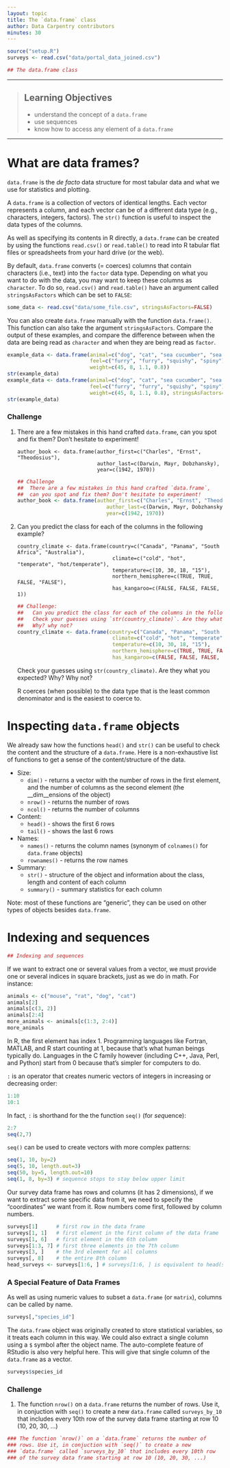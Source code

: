 ```yaml
---
layout: topic
title: The `data.frame` class
author: Data Carpentry contributors
minutes: 30
---
```


```r
source("setup.R")
surveys <- read.csv("data/portal_data_joined.csv")
```

```r
## The data.frame class
```

------------

> ## Learning Objectives
>
> * understand the concept of a `data.frame`
> * use sequences
> * know how to access any element of a `data.frame`

------------

# What are data frames?

`data.frame` is the _de facto_ data structure for most tabular data and what we
use for statistics and plotting.

A `data.frame` is a collection of vectors of identical lengths. Each vector
represents a column, and each vector can be of a different data type (e.g.,
characters, integers, factors). The `str()` function is useful to inspect the
data types of the columns.

As well as specifying its contents in R directly, a `data.frame` can be created by using the functions `read.csv()` or `read.table()` to read into R tabular flat files or spreadsheets from your hard drive (or the web).

By default, `data.frame` converts (= coerces) columns that contain characters
(i.e., text) into the `factor` data type. Depending on what you want to do with
the data, you may want to keep these columns as `character`. To do so,
`read.csv()` and `read.table()` have an argument called `stringsAsFactors` which
can be set to `FALSE`:

```r
some_data <- read.csv("data/some_file.csv", stringsAsFactors=FALSE)
```

<!--- talk about colClasses argument?, row names?  --->

You can also create `data.frame` manually with the function `data.frame()`. This
function can also take the argument `stringsAsFactors`. Compare the output of
these examples, and compare the difference between when the data are being read
as `character` and when they are being read as `factor`.

```r
example_data <- data.frame(animal=c("dog", "cat", "sea cucumber", "sea urchin"),
                           feel=c("furry", "furry", "squishy", "spiny"),
                           weight=c(45, 8, 1.1, 0.8))
str(example_data)
example_data <- data.frame(animal=c("dog", "cat", "sea cucumber", "sea urchin"),
                           feel=c("furry", "furry", "squishy", "spiny"),
                           weight=c(45, 8, 1.1, 0.8), stringsAsFactors=FALSE)
str(example_data)
```

### Challenge

1. There are a few mistakes in this hand crafted `data.frame`, can you spot and
fix them? Don't hesitate to experiment!

    ```
    author_book <- data.frame(author_first=c("Charles", "Ernst", "Theodosius"),
                              author_last=c(Darwin, Mayr, Dobzhansky),
                              year=c(1942, 1970))
    ```

   ```r
   ## Challenge
   ##  There are a few mistakes in this hand crafted `data.frame`,
   ##  can you spot and fix them? Don't hesitate to experiment!
   author_book <- data.frame(author_first=c("Charles", "Ernst", "Theodosius"),
                                author_last=c(Darwin, Mayr, Dobzhansky),
                                year=c(1942, 1970))
   ```

1. Can you predict the class for each of the columns in the following example?

    ```
    country_climate <- data.frame(country=c("Canada", "Panama", "South Africa", "Australia"),
                                   climate=c("cold", "hot", "temperate", "hot/temperate"),
                                   temperature=c(10, 30, 18, "15"),
                                   northern_hemisphere=c(TRUE, TRUE, FALSE, "FALSE"),
                                   has_kangaroo=c(FALSE, FALSE, FALSE, 1))
    ```


   ```r
   ## Challenge:
   ##   Can you predict the class for each of the columns in the following example?
   ##   Check your guesses using `str(country_climate)`. Are they what you expected?
   ##   Why? why not?
   country_climate <- data.frame(country=c("Canada", "Panama", "South Africa", "Australia"),
                                  climate=c("cold", "hot", "temperate", "hot/temperate"),
                                  temperature=c(10, 30, 18, "15"),
                                  northern_hemisphere=c(TRUE, TRUE, FALSE, "FALSE"),
                                  has_kangaroo=c(FALSE, FALSE, FALSE, 1))
   ```

     Check your guesses using `str(country_climate)`. Are they what you expected?
     Why? Why not? 

     R coerces (when possible) to the data type that is the least common
     denominator and is the easiest to coerce to.


# Inspecting `data.frame` objects

We already saw how the functions `head()` and `str()` can be useful to check the
content and the structure of a `data.frame`. Here is a non-exhaustive list of
functions to get a sense of the content/structure of the data.

* Size:
    * `dim()` - returns a vector with the number of rows in the first element, and
	  the number of columns as the second element (the __dim__ensions of the object)
    * `nrow()` - returns the number of rows
    * `ncol()` - returns the number of columns
* Content:
    * `head()` - shows the first 6 rows
    * `tail()` - shows the last 6 rows
* Names:
    * `names()` - returns the column names (synonym of `colnames()` for `data.frame`
	objects)
   * `rownames()` - returns the row names
* Summary:
   * `str()` - structure of the object and information about the class, length and
	content of  each column
   * `summary()` - summary statistics for each column

Note: most of these functions are "generic", they can be used on other types of
objects besides `data.frame`.

# Indexing and sequences

```r

## Indexing and sequences

```

If we want to extract one or several values from a vector, we must provide one
or several indices in square brackets, just as we do in math. For instance:

```r
animals <- c("mouse", "rat", "dog", "cat")
animals[2]
animals[c(3, 2)]
animals[2:4]
more_animals <- animals[c(1:3, 2:4)]
more_animals
```

In R, the first element has index 1. Programming languages like Fortran, MATLAB, and R start
counting at 1, because that's what human beings typically do. Languages in the C
family however (including C++, Java, Perl, and Python) start from 0 because that's
simpler for computers to do.

`:` is an operator that creates numeric vectors of integers in increasing
or decreasing order:

```r
1:10
10:1
```

In fact, `:` is shorthand for the the function `seq()` (for *seq*uence):
```r
2:7
seq(2,7)
```

`seq()` can be used to create vectors with more complex patterns:

```r
seq(1, 10, by=2)
seq(5, 10, length.out=3)
seq(50, by=5, length.out=10)
seq(1, 8, by=3) # sequence stops to stay below upper limit
```

Our survey data frame has rows and columns (it has 2 dimensions), if we want to
extract some specific data from it, we need to specify the "coordinates" we want
from it. Row numbers come first, followed by column numbers.

```r
surveys[1]      # first row in the data frame
surveys[1, 1]   # first element in the first column of the data frame
surveys[1, 6]   # first element in the 6th column
surveys[1:3, 7] # first three elements in the 7th column
surveys[3, ]    # the 3rd element for all columns
surveys[, 8]    # the entire 8th column
head_surveys <- surveys[1:6, ] # surveys[1:6, ] is equivalent to head(surveys)
```

### A Special Feature of Data Frames
As well as using numeric values to subset a `data.frame` (or `matrix`), columns can be called by name.
```r
surveys[,"species_id"]
```

The `data.frame` object was originally created to store statistical variables, so it treats each column in this way.
We could also extract a single column using a `$` symbol after the object name.
The auto-complete feature of RStudio is also very helpful here.
This will give that single column of the `data.frame` as a vector.
```r
surveys$species_id
```


### Challenge

1. The function `nrow()` on a `data.frame` returns the number of rows. Use it,
   in conjuction with `seq()` to create a new `data.frame` called
   `surveys_by_10` that includes every 10th row of the survey data frame
   starting at row 10 (10, 20, 30, ...)

```r
### The function `nrow()` on a `data.frame` returns the number of
### rows. Use it, in conjuction with `seq()` to create a new
### `data.frame` called `surveys_by_10` that includes every 10th row
### of the survey data frame starting at row 10 (10, 20, 30, ...)
```

<!---
```r
surveys_by_10 <- surveys[seq(10, nrow(surveys), by=10), ]
```
--->
